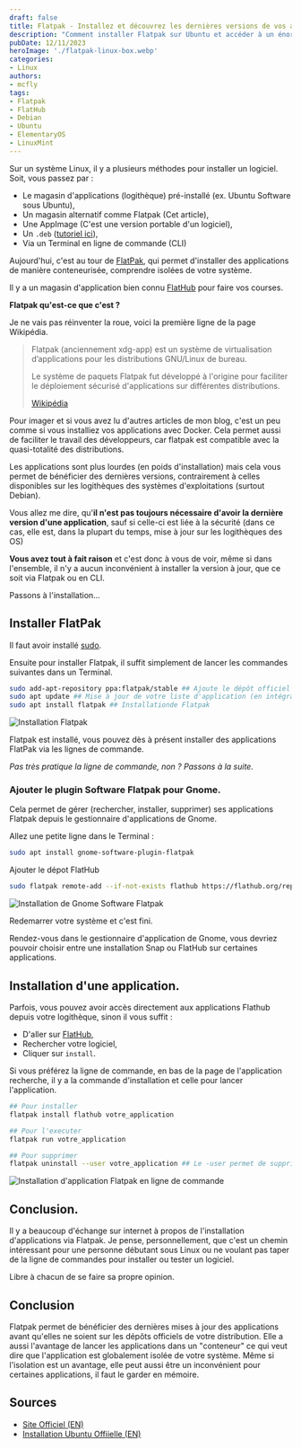 ```yaml
---
draft: false
title: Flatpak - Installez et découvrez les dernières versions de vos applications.
description: "Comment installer Flatpak sur Ubuntu et accéder à un énorme catalogue d'applications conteneurisées limitant l'accès à votre système."
pubDate: 12/11/2023
heroImage: './flatpak-linux-box.webp'
categories: 
- Linux
authors: 
- mcfly
tags:
- Flatpak
- FlatHub
- Debian
- Ubuntu
- ElementaryOS
- LinuxMint
---
```


Sur un système Linux, il y a plusieurs méthodes pour installer un logiciel.
Soit, vous passez par :
- Le magasin d'applications (logithèque) pré-installé (ex. Ubuntu Software sous Ubuntu),
- Un magasin alternatif comme Flatpak (Cet article),
- Une AppImage (C'est une version portable d'un logiciel),
- Un `.deb` ([tutoriel ici](/blog/linux_installer_deb)),
- Via un Terminal en ligne de commande (CLI)

Aujourd'hui, c'est au tour de [FlatPak](https://flatpak.org), qui permet d'installer des applications de manière conteneurisée, comprendre isolées de votre système.

Il y a un magasin d'application bien connu [FlatHub](https://flathub.org/fr) pour faire vos courses.

**Flatpak qu'est-ce que c'est ?**

Je ne vais pas réinventer la roue, voici la première ligne de la page Wikipédia.
>Flatpak (anciennement xdg-app) est un système de virtualisation d’applications pour les distributions GNU/Linux de bureau.
>
>Le système de paquets Flatpak fut développé à l'origine pour faciliter le déploiement sécurisé d'applications sur différentes distributions.
>
>[Wikipédia](https://fr.wikipedia.org/wiki/Flatpak)

Pour imager et si vous avez lu d'autres articles de mon blog, c'est un peu comme si vous installiez vos applications avec Docker.
Cela permet aussi de faciliter le travail des développeurs, car flatpak est compatible avec la quasi-totalité des distributions.

Les applications sont plus lourdes (en poids d'installation) mais cela vous permet de bénéficier des dernières versions, contrairement à celles disponibles sur les logithèques des systèmes d'exploitations (surtout Debian).

Vous allez me dire, qu'**il n'est pas toujours nécessaire d'avoir la dernière version d'une application**, sauf si celle-ci est liée  à la sécurité (dans ce cas, elle est, dans la plupart du temps, mise à jour sur les logithèques des OS)

**Vous avez tout à fait raison** et c'est donc à vous de voir, même si dans l'ensemble, il n'y a aucun inconvénient à installer la version à jour, que ce soit via Flatpak ou en CLI.

Passons à l'installation...

## Installer FlatPak

Il faut avoir installé [sudo](/blog/debian_ajouter_sudo/).

Ensuite pour installer Flatpak, il suffit simplement de lancer les commandes suivantes dans un Terminal.

```bash
sudo add-apt-repository ppa:flatpak/stable ## Ajoute le dépôt officiel à votre liste de dépôts
sudo apt update ## Mise à jour de votre liste d'application (en intégrant le nouveau dépôt)
sudo apt install flatpak ## Installationde Flatpak
```
![Installation Flatpak](./img/installation_flatpak.png)

Flatpak est installé, vous pouvez dès à présent installer des applications FlatPak via les lignes de commande.

*Pas très pratique la ligne de commande, non ? Passons à la suite.*

### Ajouter le plugin Software Flatpak pour Gnome.

Cela permet de gérer (rechercher, installer, supprimer) ses applications Flatpak depuis le gestionnaire d'applications de Gnome.

Allez une petite ligne dans le Terminal :

```bash
sudo apt install gnome-software-plugin-flatpak
```

Ajouter le dépot FlatHub
```bash
sudo flatpak remote-add --if-not-exists flathub https://flathub.org/repo/flathub.flatpakrepo
```

![Installation de Gnome Software Flatpak](./img/installation_gnome_plugin_flatpak.png)

Redemarrer votre système et c'est fini.

Rendez-vous dans le gestionnaire d'application de Gnome, vous devriez pouvoir choisir entre une installation Snap ou FlatHub sur certaines applications.

## Installation d'une application.

Parfois, vous pouvez avoir accès directement aux applications Flathub depuis votre logithèque, sinon il vous suffit : 
* D'aller sur [FlatHub](https://flathub.org/home), 
* Rechercher votre logiciel,
* Cliquer sur `install`.

Si vous préférez la ligne de commande, en bas de la page de l'application recherche, il y a la commande d'installation et celle pour lancer l'application.

```bash
## Pour installer
flatpak install flathub votre_application

## Pour l'executer
flatpak run votre_application

## Pour supprimer
flatpak uninstall --user votre_application ## Le -user permet de supprimer le dossier de l'appli dans le dossier de l'utilisateur.
```
![Installation d'application Flatpak en ligne de commande](./img/installation_application_flatpak_cli.png)

## Conclusion.
Il y a beaucoup d'échange sur internet à propos de l'installation d'applications via Flatpak.
Je pense, personnellement, que c'est un chemin  intéressant pour une personne débutant sous Linux ou ne voulant pas taper de la ligne de commandes pour installer ou tester un logiciel.

Libre à chacun de se faire sa propre opinion.


## Conclusion
Flatpak permet de bénéficier des dernières mises à jour des applications avant qu'elles ne soient sur les dépôts officiels de votre distribution. Elle a aussi l'avantage de lancer les applications dans un "conteneur" ce qui veut dire que l'application est globalement isolée de votre système. 
Même si l'isolation est un avantage, elle peut aussi être un inconvénient pour certaines applications, il faut le garder en mémoire.

## Sources
* [Site Officiel (EN)](https://www.flatpak.org/)
* [Installation Ubuntu Offiielle (EN)](https://flatpak.org/setup/Ubuntu)